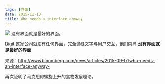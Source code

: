 ```yaml
---
tags: [界面]
date: 2015-11-13
title: Who needs a interface anyway
---
```


![](http://assets.bwbx.io/images/iNxrjqVoJHTU/v1/1200x-1.jpg)
没有界面就是最好的界面。

[Digit](https://digit.co) 这家公司就没有任何界面，完全通过文字与用户交互，他们崇尚 **没有界面就是最好的界面**

来源：http://www.bloomberg.com/news/articles/2015-09-17/who-needs-an-interface-anyway-

再次证明了马克思的螺旋上升的食物发展理论。
